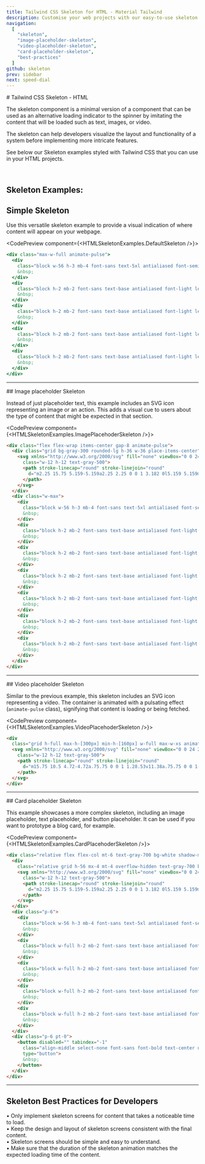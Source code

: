 ```yaml
---
title: Tailwind CSS Skeleton for HTML - Material Tailwind
description: Customise your web projects with our easy-to-use skeleton component for Tailwind CSS and HTML using Material Design guidelines.
navigation:
  [
    "skeleton",
    "image-placeholder-skeleton",
    "video-placeholder-skeleton",
    "card-placeholder-skeleton",
    "best-practices"
  ]
github: skeleton
prev: sidebar
next: speed-dial
---
```


<DocsTitle href="skeleton">
# Tailwind CSS Skeleton - HTML
</DocsTitle>

The skeleton component is a minimal version of a component that can be used as an alternative loading indicator to the spinner by imitating the content that will be loaded such as text, images, or video.

The skeleton can help developers visualize the layout and functionality of a system before implementing more intricate features.

See below our Skeleton examples styled with Tailwind CSS that you can use in your HTML projects.

<br />

## Skeleton Examples:

## Simple Skeleton

Use this versatile skeleton example to provide a visual indication of where content will appear on your webpage.

<CodePreview component={<HTMLSkeletonExamples.DefaultSkeleton />}>
```jsx
<div class="max-w-full animate-pulse">
  <div
    class="block w-56 h-3 mb-4 font-sans text-5xl antialiased font-semibold leading-tight tracking-normal bg-gray-300 rounded-full text-inherit">
    &nbsp;
  </div>
  <div
    class="block h-2 mb-2 font-sans text-base antialiased font-light leading-relaxed bg-gray-300 rounded-full text-inherit w-72">
    &nbsp;
  </div>
  <div
    class="block h-2 mb-2 font-sans text-base antialiased font-light leading-relaxed bg-gray-300 rounded-full text-inherit w-72">
    &nbsp;
  </div>
  <div
    class="block h-2 mb-2 font-sans text-base antialiased font-light leading-relaxed bg-gray-300 rounded-full text-inherit w-72">
    &nbsp;
  </div>
  <div
    class="block h-2 mb-2 font-sans text-base antialiased font-light leading-relaxed bg-gray-300 rounded-full text-inherit w-72">
    &nbsp;
  </div>
</div>
```
</CodePreview>

---

<DocsTitle href="image-placeholder-skeleton">
## Image placeholder Skeleton 
</DocsTitle>

Instead of just placeholder text, this example includes an SVG icon representing an image or an action. This adds a visual cue to users about the type of content that might be expected in that section.

<CodePreview component={<HTMLSkeletonExamples.ImagePlacehoderSkeleton />}>
```html
<div class="flex flex-wrap items-center gap-8 animate-pulse">
  <div class="grid bg-gray-300 rounded-lg h-36 w-36 place-items-center">
    <svg xmlns="http://www.w3.org/2000/svg" fill="none" viewBox="0 0 24 24" stroke-width="2" stroke="currentColor"
      class="w-12 h-12 text-gray-500">
      <path stroke-linecap="round" stroke-linejoin="round"
        d="m2.25 15.75 5.159-5.159a2.25 2.25 0 0 1 3.182 0l5.159 5.159m-1.5-1.5 1.409-1.409a2.25 2.25 0 0 1 3.182 0l2.909 2.909m-18 3.75h16.5a1.5 1.5 0 0 0 1.5-1.5V6a1.5 1.5 0 0 0-1.5-1.5H3.75A1.5 1.5 0 0 0 2.25 6v12a1.5 1.5 0 0 0 1.5 1.5Zm10.5-11.25h.008v.008h-.008V8.25Zm.375 0a.375.375 0 1 1-.75 0 .375.375 0 0 1 .75 0Z">
      </path>
    </svg>
  </div>
  <div class="w-max">
    <div
      class="block w-56 h-3 mb-4 font-sans text-5xl antialiased font-semibold leading-tight tracking-normal bg-gray-300 rounded-full text-inherit">
      &nbsp;
    </div>
    <div
      class="block h-2 mb-2 font-sans text-base antialiased font-light leading-relaxed bg-gray-300 rounded-full text-inherit w-72">
      &nbsp;
    </div>
    <div
      class="block h-2 mb-2 font-sans text-base antialiased font-light leading-relaxed bg-gray-300 rounded-full text-inherit w-72">
      &nbsp;
    </div>
    <div
      class="block h-2 mb-2 font-sans text-base antialiased font-light leading-relaxed bg-gray-300 rounded-full text-inherit w-72">
      &nbsp;
    </div>
    <div
      class="block h-2 mb-2 font-sans text-base antialiased font-light leading-relaxed bg-gray-300 rounded-full text-inherit w-72">
      &nbsp;
    </div>
    <div
      class="block h-2 mb-2 font-sans text-base antialiased font-light leading-relaxed bg-gray-300 rounded-full text-inherit w-72">
      &nbsp;
    </div>
    <div
      class="block h-2 mb-2 font-sans text-base antialiased font-light leading-relaxed bg-gray-300 rounded-full text-inherit w-72">
      &nbsp;
    </div>
  </div>
</div>
```
</CodePreview>

---


<DocsTitle href="video-placeholder-skeleton">
## Video placeholder Skeleton 
</DocsTitle>

Similar to the previous example, this skeleton includes an SVG icon representing a video. The container is animated with a pulsating effect (<Code>animate-pulse</Code> class), signifying that content is loading or being fetched.

<CodePreview component={<HTMLSkeletonExamples.VideoPlacehoderSkeleton />}>
```html
<div
  class="grid h-full max-h-[300px] min-h-[160px] w-full max-w-xs animate-pulse place-items-center rounded-lg bg-gray-300">
  <svg xmlns="http://www.w3.org/2000/svg" fill="none" viewBox="0 0 24 24" stroke-width="2" stroke="currentColor"
    class="w-12 h-12 text-gray-500">
    <path stroke-linecap="round" stroke-linejoin="round"
      d="m15.75 10.5 4.72-4.72a.75.75 0 0 1 1.28.53v11.38a.75.75 0 0 1-1.28.53l-4.72-4.72M4.5 18.75h9a2.25 2.25 0 0 0 2.25-2.25v-9a2.25 2.25 0 0 0-2.25-2.25h-9A2.25 2.25 0 0 0 2.25 7.5v9a2.25 2.25 0 0 0 2.25 2.25Z">
    </path>
  </svg>
</div>
```
</CodePreview>

---



<DocsTitle href="card-placeholder-skeleton">
## Card placeholder Skeleton 
</DocsTitle>

This example showcases a more complex skeleton, including an image placeholder, text placeholder, and button placeholder. It can be used if you want to prototype a blog card, for example.

<CodePreview component={<HTMLSkeletonExamples.CardPlacehoderSkeleton />}>
```html
<div class="relative flex flex-col mt-6 text-gray-700 bg-white shadow-md bg-clip-border rounded-xl w-96 animate-pulse">
  <div
    class="relative grid h-56 mx-4 mt-4 overflow-hidden text-gray-700 bg-gray-300 bg-clip-border rounded-xl place-items-center">
    <svg xmlns="http://www.w3.org/2000/svg" fill="none" viewBox="0 0 24 24" stroke-width="2" stroke="currentColor"
      class="w-12 h-12 text-gray-500">
      <path stroke-linecap="round" stroke-linejoin="round"
        d="m2.25 15.75 5.159-5.159a2.25 2.25 0 0 1 3.182 0l5.159 5.159m-1.5-1.5 1.409-1.409a2.25 2.25 0 0 1 3.182 0l2.909 2.909m-18 3.75h16.5a1.5 1.5 0 0 0 1.5-1.5V6a1.5 1.5 0 0 0-1.5-1.5H3.75A1.5 1.5 0 0 0 2.25 6v12a1.5 1.5 0 0 0 1.5 1.5Zm10.5-11.25h.008v.008h-.008V8.25Zm.375 0a.375.375 0 1 1-.75 0 .375.375 0 0 1 .75 0Z">
      </path>
    </svg>
  </div>
  <div class="p-6">
    <div
      class="block w-56 h-3 mb-4 font-sans text-5xl antialiased font-semibold leading-tight tracking-normal bg-gray-300 rounded-full text-inherit">
      &nbsp;
    </div>
    <div
      class="block w-full h-2 mb-2 font-sans text-base antialiased font-light leading-relaxed bg-gray-300 rounded-full text-inherit">
      &nbsp;
    </div>
    <div
      class="block w-full h-2 mb-2 font-sans text-base antialiased font-light leading-relaxed bg-gray-300 rounded-full text-inherit">
      &nbsp;
    </div>
    <div
      class="block w-full h-2 mb-2 font-sans text-base antialiased font-light leading-relaxed bg-gray-300 rounded-full text-inherit">
      &nbsp;
    </div>
    <div
      class="block w-full h-2 mb-2 font-sans text-base antialiased font-light leading-relaxed bg-gray-300 rounded-full text-inherit">
      &nbsp;
    </div>
  </div>
  <div class="p-6 pt-0">
    <button disabled="" tabindex="-1"
      class="align-middle select-none font-sans font-bold text-center uppercase transition-all disabled:opacity-50 disabled:shadow-none disabled:pointer-events-none text-xs py-3 px-6 rounded-lg text-white shadow-gray-900/10 hover:shadow-gray-900/20 focus:opacity-[0.85] focus:shadow-none active:opacity-[0.85] active:shadow-none h-8 w-20 bg-gray-300 shadow-none hover:shadow-none"
      type="button">
      &nbsp;
    </button>
  </div>
</div>
```
</CodePreview>

---

<span id="best-practices"></span>
## Skeleton Best Practices for Developers

• Only implement skeleton screens for content that takes a noticeable time to load. <br /> 
• Keep the design and layout of skeleton screens consistent with the final content.  <br />
• Skeleton screens should be simple and easy to understand. <br />
• Make sure that the duration of the skeleton animation matches the expected loading time of the content. 
